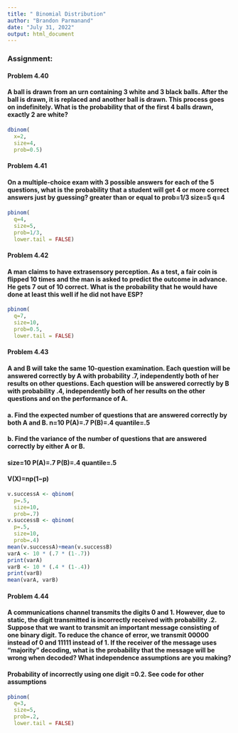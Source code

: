 ```yaml
---
title: " Binomial Distribution"
author: "Brandon Parmanand"
date: "July 31, 2022"
output: html_document
---
```

### Assignment:

#### Problem 4.40
#### A ball is drawn from an urn containing 3 white and 3 black balls. After the ball is drawn, it is replaced and another ball is drawn. This process goes on indefinitely. What is the probability that of the first 4 balls drawn, exactly 2 are white?



```r

dbinom(
  x=2,
  size=4,
  prob=0.5)

```



#### Problem 4.41
#### On a multiple-choice exam with 3 possible answers for each of the 5 questions, what is the probability that a student will get 4 or more correct answers just by guessing? greater than or equal to prob=1/3 size=5 q=4 
#### 
```r
pbinom(
  q=4,
  size=5,
  prob=1/3,
  lower.tail = FALSE)
```

#### Problem 4.42
#### A man claims to have extrasensory perception. As a test, a fair coin is flipped 10 times and the man is asked to predict the outcome in advance. He gets 7 out of 10 correct. What is the probability that he would have done at least this well if he did not have ESP?

```r

pbinom(
  q=7,
  size=10,
  prob=0.5,
  lower.tail = FALSE)
```

#### Problem 4.43
#### A and B will take the same 10-question examination. Each question will be answered correctly by A with probability .7, independently both of her results on other questions. Each question will be answered correctly by B with probability .4, independently both of her results on the other questions and on the performance of A.
#### a. Find the expected number of questions that are answered correctly by both A and B. n=10 P(A)=.7 P(B)=.4 quantile=.5
#### b. Find the variance of the number of questions that are answered correctly by either A or B. 
#### size=10 P(A)=.7 P(B)=.4 quantile=.5
#### V(X)=np(1−p)

```r
v.successA <- qbinom(
  p=.5,
  size=10,
  prob=.7)
v.successB <- qbinom(
  p=.5,
  size=10,
  prob=.4)
mean(v.successA)+mean(v.successB)
varA <- 10 * (.7 * (1-.7))
print(varA)
varB <- 10 * (.4 * (1-.4))
print(varB)
mean(varA, varB)
```

#### Problem 4.44
#### A communications channel transmits the digits 0 and 1. However, due to static, the digit transmitted is incorrectly received with probability .2. Suppose that we want to transmit an important message consisting of one binary digit. To reduce the chance of error, we transmit 00000 instead of 0 and 11111 instead of 1. If the receiver of the message uses “majority” decoding, what is the probability that the message will be wrong when decoded? What independence assumptions are you making?
#### Probability of incorrectly using one digit =0.2. See code for other assumptions


```r

pbinom(
  q=3, 
  size=5, 
  prob=.2, 
  lower.tail = FALSE)

```




